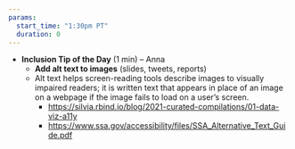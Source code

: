 ```yaml
---
params: 
  start_time: "1:30pm PT"
  duration: 0
---
```


-   **Inclusion Tip of the Day** (1 min) – Anna
    -   **Add alt text to images** (slides, tweets, reports)
    -   Alt text helps screen-reading tools describe images to visually impaired readers; it is written text that appears in place of an image on a webpage if the image fails to load on a user's screen.
        -   <https://silvia.rbind.io/blog/2021-curated-compilations/01-data-viz-a11y>
        -   <https://www.ssa.gov/accessibility/files/SSA_Alternative_Text_Guide.pdf>
